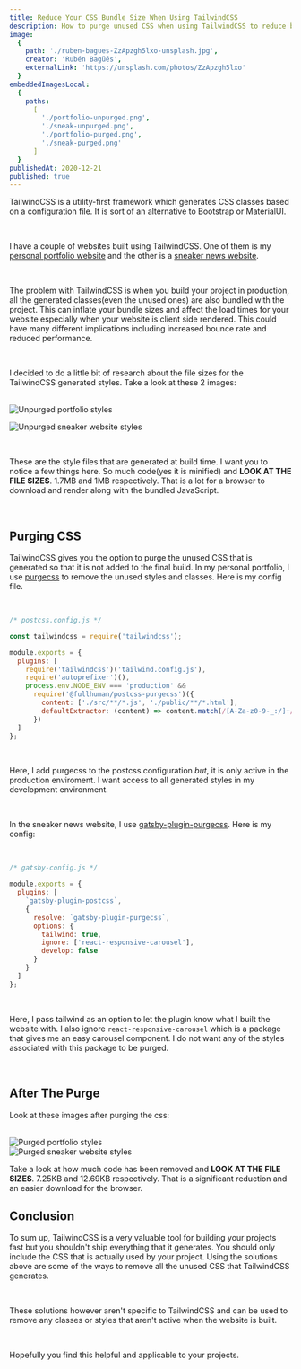 ```yaml
---
title: Reduce Your CSS Bundle Size When Using TailwindCSS
description: How to purge unused CSS when using TailwindCSS to reduce bundle size
image:
  {
    path: './ruben-bagues-ZzApzgh5lxo-unsplash.jpg',
    creator: 'Rubén Bagüés',
    externalLink: 'https://unsplash.com/photos/ZzApzgh5lxo'
  }
embeddedImagesLocal:
  {
    paths:
      [
        './portfolio-unpurged.png',
        './sneak-unpurged.png',
        './portfolio-purged.png',
        './sneak-purged.png'
      ]
  }
publishedAt: 2020-12-21
published: true
---
```


TailwindCSS is a utility-first framework which generates CSS classes based on a configuration file. It is sort of an alternative to Bootstrap or MaterialUI.

<br />

I have a couple of websites built using TailwindCSS. One of them is my <a href='https://ahmedfaaid.com' target='_blank'>personal portfolio website</a> and the other is a <a href='https://sneakersseur.netlify.app' target='_blank'>sneaker news website</a>.

<br />

The problem with TailwindCSS is when you build your project in production, all the generated classes(even the unused ones) are also bundled with the project. This can inflate your bundle sizes and affect the load times for your website especially when your website is client side rendered. This could have many different implications including increased bounce rate and reduced performance.

<br />

I decided to do a little bit of research about the file sizes for the TailwindCSS generated styles. Take a look at these 2 images:

<br />

<Image src={props.embeddedImagesLocal[0]} alt='Unpurged portfolio styles' />

<br />

<Image
  src={props.embeddedImagesLocal[1]}
  alt='Unpurged sneaker website styles'
/>

<br />

These are the style files that are generated at build time. I want you to notice a few things here. So much code(yes it is minified) and **LOOK AT THE FILE SIZES**. 1.7MB and 1MB respectively. That is a lot for a browser to download and render along with the bundled JavaScript.

<br />

## Purging CSS

TailwindCSS gives you the option to purge the unused CSS that is generated so that it is not added to the final build. In my personal portfolio, I use <a href='https://purgecss.com' target='_blank'>purgecss</a> to remove the unused styles and classes. Here is my config file.

<br />

```javascript
/* postcss.config.js */

const tailwindcss = require('tailwindcss');

module.exports = {
  plugins: [
    require('tailwindcss')('tailwind.config.js'),
    require('autoprefixer')(),
    process.env.NODE_ENV === 'production' &&
      require('@fullhuman/postcss-purgecss')({
        content: ['./src/**/*.js', './public/**/*.html'],
        defaultExtractor: (content) => content.match(/[A-Za-z0-9-_:/]+/g) || []
      })
  ]
};
```

<br />

Here, I add purgecss to the postcss configuration _but_, it is only active in the production enviroment. I want access to all generated styles in my development environment.

<br />

In the sneaker news website, I use <a href='https://www.gatsbyjs.com/plugins/gatsby-plugin-purgecss/' target='_blank'>gatsby-plugin-purgecss</a>. Here is my config:

<br />

```javascript
/* gatsby-config.js */

module.exports = {
  plugins: [
    `gatsby-plugin-postcss`,
    {
      resolve: `gatsby-plugin-purgecss`,
      options: {
        tailwind: true,
        ignore: ['react-responsive-carousel'],
        develop: false
      }
    }
  ]
};
```

<br />

Here, I pass tailwind as an option to let the plugin know what I built the website with. I also ignore `react-responsive-carousel` which is a package that gives me an easy carousel component. I do not want any of the styles associated with this package to be purged.

<br />

## After The Purge

Look at these images after purging the css:

<br />

<Image src={props.embeddedImagesLocal[2]} alt='Purged portfolio styles' />

<br />

<Image src={props.embeddedImagesLocal[2]} alt='Purged sneaker website styles' />

<br />

Take a look at how much code has been removed and **LOOK AT THE FILE SIZES**. 7.25KB and 12.69KB respectively. That is a significant reduction and an easier download for the browser.

## Conclusion

To sum up, TailwindCSS is a very valuable tool for building your projects fast but you shouldn't ship everything that it generates. You should only include the CSS that is actually used by your project. Using the solutions above are some of the ways to remove all the unused CSS that TailwindCSS generates.

<br />

These solutions however aren't specific to TailwindCSS and can be used to remove any classes or styles that aren't active when the website is built.

<br />

Hopefully you find this helpful and applicable to your projects.
